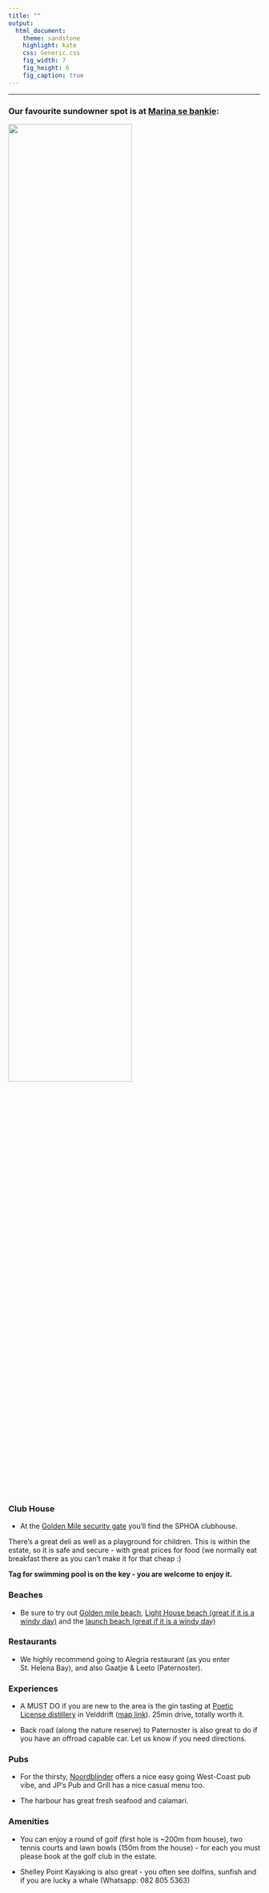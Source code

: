 ```yaml
---
title: ""
output:
  html_document:
    theme: sandstone
    highlight: kate
    css: Generic.css
    fig_width: 7
    fig_height: 6
    fig_caption: true
---
```


***

### Our favourite sundowner spot is at [Marina se bankie](https://goo.gl/maps/cpqhR3hfDWWHBvKF9):

![](img/Sundown.jpg){width=70%}


### Club House

* At the [Golden Mile security gate](https://goo.gl/maps/8kTsHdgG5Z81pvuw8) you'll find the SPHOA clubhouse.

There's a great deli as well as a playground for children. This is within the estate, so it is safe and secure - with great prices for food (we normally eat breakfast there as you can't make it for that cheap :) 

**Tag for swimming pool is on the key - you are welcome to enjoy it.**

### Beaches

* Be sure to try out [Golden mile beach](https://goo.gl/maps/GsC7KPvfA5DCc3s88), [Light House beach (great if it is a windy day)](https://goo.gl/maps/vzUAc24WbHjdLi7X8) and the [launch beach (great if it is a windy day)](https://goo.gl/maps/Qt3m2vcvth4TatUw7)


### Restaurants

* We highly recommend going to Alegria restaurant (as you enter St. Helena Bay), and also Gaatjie & Leeto (Paternoster).

### Experiences

* A MUST DO if you are new to the area is the gin tasting at [Poetic License distillery](https://poeticlicensedistillery.co.za/) in Velddrift ([map link](https://goo.gl/maps/9izKoBDZiA9p5dEF7)). 25min drive, totally worth it.

* Back road (along the nature reserve) to Paternoster is also great to do if you have an offroad capable car. Let us know if you need directions.

### Pubs

* For the thirsty, [Noordblinder](https://goo.gl/maps/nCvzuv2CW468daEs9) offers a nice easy going West-Coast pub vibe, and JP's Pub and Grill has a nice casual menu too.

* The harbour has great fresh seafood and calamari.

### Amenities

* You can enjoy a round of golf (first hole is ~200m from house), two tennis courts and lawn bowls (150m from the house) - for each you must please book at the golf club in the estate.

* Shelley Point Kayaking is also great - you often see dolfins, sunfish and if you are lucky a whale (Whatsapp: 082 805 5363)


